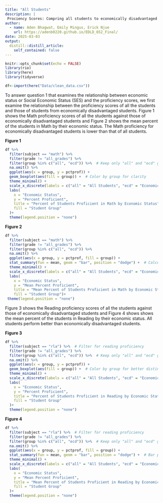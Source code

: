 ```yaml
---
title: "All Students"
description: |
 Prociency Scores: Compring all students to economically disadvantaged students
author:
  - name: Aden Bhagwat, Emily Mingus, Erick Njue
    url: https://adenb0220.github.io/EDLD_652_Final/
date: 2025-03-03
output:
  distill::distill_article:
    self_contained: false
---
```


```r
knitr::opts_chunk$set(echo = FALSE)
library(rio)
library(here)
library(tidyverse)
```

```r
df<-import(here("Data/clean_data.csv"))
```

To answer question 1 that examines the relationship between economic status or Social Economic Status (SES) and the proficiency scores, we first examine the relationship between the proficiency scores of all the students and those of students from economically disadvantaged students. Figure 1 shows the Math proficiency scores of all the students against those of economically disadvantaged students and Figure 2 shows the mean percent of the students in Math by their economic status. The Math proficiency for economically disadvantaged students is lower than that of all students. 

**Figure 1**

```r
df %>% 
  filter(subject == "math") %>% 
  filter(grade != "all_grades") %>% 
  filter(group %in% c("all", "ecd")) %>%  # Keep only "all" and "ecd" groups
  na.omit() %>%  
  ggplot(aes(x = group, y = pctprof)) +
  geom_boxplot(aes(fill = group)) +  # Color by group for clarity
  theme_minimal() +
  scale_x_discrete(labels = c("all" = "All Students", "ecd" = "Economically Disadvantaged Students")) +
  labs(
    x = "Economic Status",
    y = "Percent Proficient",
    title = "Percent of Students Proficient in Math by Economic Status",
    fill = "Student Group"
  )+
  theme(legend.position = "none")
```

**Figure 2**

```r
df %>%
  filter(subject == "math") %>%
  filter(grade != "all_grades") %>%
  filter(group %in% c("all", "ecd")) %>%
  na.omit() %>%
  ggplot(aes(x = group, y = pctprof, fill = group)) +
  stat_summary(fun = mean, geom = "bar", position = "dodge") +  # Calculate mean
  theme_minimal() +
  scale_x_discrete(labels = c("all" = "All Students", "ecd" = "Economically Disadvantaged Students")) +
  labs(
    x = "Economic Status",
    y = "Mean Percent Proficient",
    title = "Mean Percent of Students Proficient in Math by Economic Status",
    fill = "Student Group")+
 theme(legend.position = "none") 
```

Figure 3 shows the Reading proficiency scores of all the students against those of economically disadvantaged students and Figure 4 shows shows the mean percent of the students in Reading by their economic status. All students perform better than economically disadvantaged students.

**Figure 3**
```r
df %>% 
  filter(subject == "rla") %>%  # Filter for reading proficiency
  filter(grade != "all_grades") %>% 
  filter(group %in% c("all", "ecd")) %>%  # Keep only "all" and "ecd" groups
  na.omit() %>%  
  ggplot(aes(x = group, y = pctprof)) +
  geom_boxplot(aes(fill = group)) +  # Color by group for better distinction
  theme_minimal() +
  scale_x_discrete(labels = c("all" = "All Students", "ecd" = "Economically Disadvantaged Students")) +
  labs(
    x = "Economic Status",
    y = "Percent Proficient",
    title = "Percent of Students Proficient in Reading by Economic Status",
    fill = "Student Group"
  )+
  theme(legend.position = "none")

```

**Figure 4**

```r
df %>% 
  filter(subject == "rla") %>%  # Filter for reading proficiency
  filter(grade != "all_grades") %>% 
  filter(group %in% c("all", "ecd")) %>%  # Keep only "all" and "ecd" groups
  na.omit() %>%  
  ggplot(aes(x = group, y = pctprof, fill = group)) +
  stat_summary(fun = mean, geom = "bar", position = "dodge") +  # Bar plot with mean values
  theme_minimal() +
  scale_x_discrete(labels = c("all" = "All Students", "ecd" = "Economically Disadvantaged Students")) +
  labs(
    x = "Economic Status",
    y = "Mean Percent Proficient",
    title = "Mean Percent of Students Proficient in Reading by Economic Status",
    fill = "Student Group"
  )+
  theme(legend.position = "none")
```


